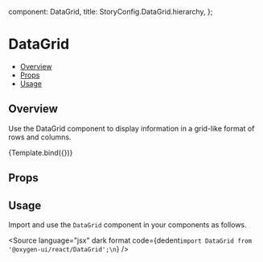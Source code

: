 
  component: DataGrid,
  title: StoryConfig.DataGrid.hierarchy,
};

<Meta title={meta.title} component={meta.component} />


# DataGrid

- [Overview](#overview)
- [Props](#props)
- [Usage](#usage)

## Overview

Use the DataGrid component to display information in a grid-like format of rows and columns.

<Canvas>
  <Story
    name="Overview"
    args={{
      columns: [
        {field: 'id', headerName: 'ID', width: 90},
        {
          field: 'firstName',
          headerName: 'First name',
          width: 150,
          editable: true,
        },
        {
          field: 'lastName',
          headerName: 'Last name',
          width: 150,
          editable: true,
        },
        {
          field: 'age',
          headerName: 'Age',
          type: 'number',
          width: 110,
          editable: true,
        },
      ],
      rows: [
        {id: 1, lastName: 'Snow', firstName: 'Jon', age: 35},
        {id: 2, lastName: 'Lannister', firstName: 'Cersei', age: 42},
        {id: 3, lastName: 'Clifford', firstName: 'Ferrara', age: 44},
        {id: 4, lastName: 'Frances', firstName: 'Rossini', age: 36},
        {id: 5, lastName: 'Roxie', firstName: 'Harvey', age: 65},
      ],
    }}
  >
    {Template.bind({})}
  </Story>
</Canvas>

## Props

<ArgsTable story="Overview" />

## Usage

Import and use the `DataGrid` component in your components as follows.

<Source language="jsx" dark format code={dedent`import DataGrid from '@oxygen-ui/react/DataGrid';\n`} />
